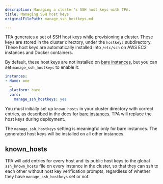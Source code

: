 ```yaml
---
description: Managing a cluster's SSH host keys with TPA.
title: Managing SSH host keys
originalFilePath: manage_ssh_hostkeys.md

---
```


TPA generates a set of SSH host keys while provisioning a cluster.
These keys are stored in the cluster directory, under the `hostkeys`
subdirectory. These host keys are automatically installed into
`/etc/ssh` on AWS EC2 instances and Docker containers.

By default, these host keys are not installed on
[bare instances](../platform-bare/),
but you can set `manage_ssh_hostkeys` to enable it:

```yaml
instances:
- Name: one
  …
  platform: bare
  vars:
    manage_ssh_hostkeys: yes
```

You must initially set up `known_hosts` in your cluster directory with
correct entries, as described in the docs for
[bare instances](../platform-bare/). TPA will replace the host keys
during deployment.

The `manage_ssh_hostkeys` setting is meaningful only for bare instances.
The generated host keys will be installed on all other instances.

## known_hosts

TPA will add entries for every host and its public host keys to the
global `ssh_known_hosts` file on every instance in the cluster, so that
they can ssh to each other without host key verification prompts,
regardless of whether they have `manage_ssh_hostkeys` set or not.
